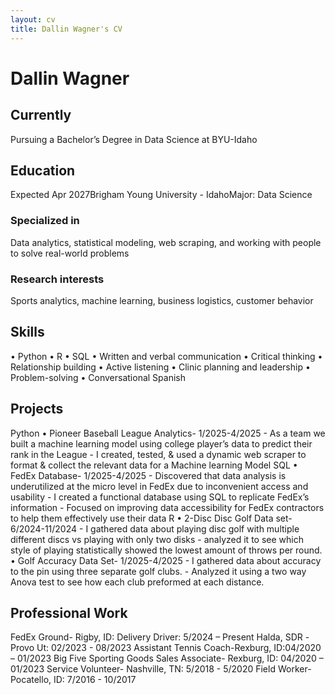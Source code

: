 ```yaml
---
layout: cv
title: Dallin Wagner's CV
---
```

# Dallin Wagner


## Currently

Pursuing a Bachelor's Degree in Data Science at BYU-Idaho

## Education

Expected Apr 2027Brigham Young University - IdahoMajor: Data Science

### Specialized in

Data analytics, statistical modeling, web scraping, and working with people to solve real-world problems


### Research interests

Sports analytics, machine learning, business logistics, customer behavior


## Skills

• Python
• R
• SQL
• Written and verbal communication
• Critical thinking
• Relationship building
• Active listening
• Clinic planning and leadership
• Problem-solving
• Conversational Spanish

## Projects

Python
•	Pioneer Baseball League Analytics- 1/2025-4/2025
-	As a team we built a machine learning model using college player’s data to predict their rank in the League
-	I created, tested, & used a dynamic web scraper to format & collect the relevant data for a Machine learning Model
SQL
•	FedEx Database- 1/2025-4/2025
-	Discovered that data analysis is underutilized at the micro level in FedEx due to inconvenient access and usability
-	I created a functional database using SQL to replicate FedEx’s information
-	 Focused on improving data accessibility for FedEx contractors to help them effectively use their data
R
•	2-Disc Disc Golf Data set- 6/2024-11/2024
-	I gathered data about playing disc golf with multiple different discs vs playing with only two disks
-	analyzed it to see which style of playing statistically showed the lowest amount of throws per round.
•	Golf Accuracy Data Set- 1/2025-4/2025
-	I gathered data about accuracy to the pin using three separate golf clubs.
-	Analyzed it using a two way Anova test to see how each club preformed at each distance. 

## Professional Work 

FedEx Ground- Rigby, ID: Delivery Driver: 5/2024 – Present
Halda, SDR -Provo Ut: 02/2023 - 08/2023
Assistant Tennis Coach-Rexburg, ID:04/2020 – 01/2023
Big Five Sporting Goods Sales Associate- Rexburg, ID: 04/2020 – 01/2023
Service Volunteer- Nashville, TN: 5/2018 - 5/2020
Field Worker- Pocatello, ID: 7/2016 - 10/2017


<!-- ### Footer

Last updated: April 2025 -->